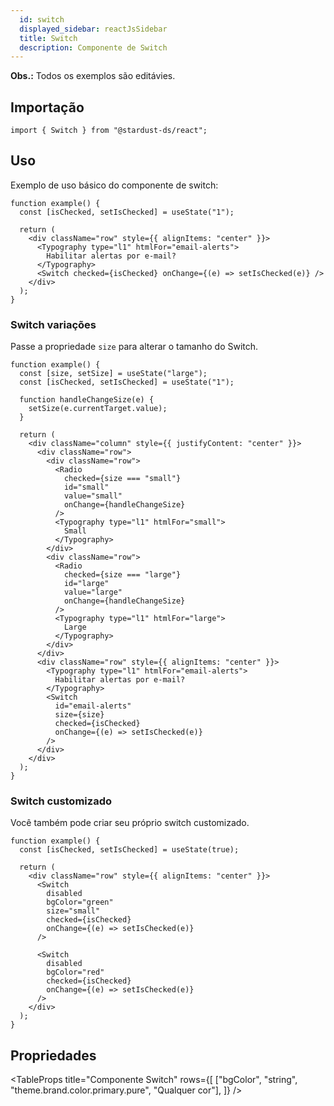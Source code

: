 ```yaml
---
  id: switch
  displayed_sidebar: reactJsSidebar
  title: Switch
  description: Componente de Switch
---
```



**Obs.:** Todos os exemplos são editávies.

<Tabs groupId='switch-component'>
<TabItem value='Uso' label='Uso'>

## Importação

```tsx
import { Switch } from "@stardust-ds/react";
```

## Uso

Exemplo de uso básico do componente de switch:

```tsx live
function example() {
  const [isChecked, setIsChecked] = useState("1");

  return (
    <div className="row" style={{ alignItems: "center" }}>
      <Typography type="l1" htmlFor="email-alerts">
        Habilitar alertas por e-mail?
      </Typography>
      <Switch checked={isChecked} onChange={(e) => setIsChecked(e)} />
    </div>
  );
}
```

### Switch variações

Passe a propriedade `size` para alterar o tamanho do Switch.

```tsx live
function example() {
  const [size, setSize] = useState("large");
  const [isChecked, setIsChecked] = useState("1");

  function handleChangeSize(e) {
    setSize(e.currentTarget.value);
  }

  return (
    <div className="column" style={{ justifyContent: "center" }}>
      <div className="row">
        <div className="row">
          <Radio
            checked={size === "small"}
            id="small"
            value="small"
            onChange={handleChangeSize}
          />
          <Typography type="l1" htmlFor="small">
            Small
          </Typography>
        </div>
        <div className="row">
          <Radio
            checked={size === "large"}
            id="large"
            value="large"
            onChange={handleChangeSize}
          />
          <Typography type="l1" htmlFor="large">
            Large
          </Typography>
        </div>
      </div>
      <div className="row" style={{ alignItems: "center" }}>
        <Typography type="l1" htmlFor="email-alerts">
          Habilitar alertas por e-mail?
        </Typography>
        <Switch
          id="email-alerts"
          size={size}
          checked={isChecked}
          onChange={(e) => setIsChecked(e)}
        />
      </div>
    </div>
  );
}
```

### Switch customizado

Você também pode criar seu próprio switch customizado.

```tsx live
function example() {
  const [isChecked, setIsChecked] = useState(true);

  return (
    <div className="row" style={{ alignItems: "center" }}>
      <Switch
        disabled
        bgColor="green"
        size="small"
        checked={isChecked}
        onChange={(e) => setIsChecked(e)}
      />

      <Switch
        disabled
        bgColor="red"
        checked={isChecked}
        onChange={(e) => setIsChecked(e)}
      />
    </div>
  );
}
```

</TabItem>

<TabItem value='Propriedades' label='Propriedades'>

## Propriedades

<TableProps
  title="Componente Switch"
  rows={[
    ["bgColor", "string", "theme.brand.color.primary.pure", "Qualquer cor"],
  ]}
/>
</TabItem>
</Tabs>
